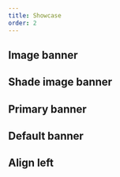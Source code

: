 ```yaml
---
title: Showcase
order: 2
---
```




## Image banner

<Playground system="ec" selectedKind="pagebanner" selectedStory="image">
  <PageBanner {...demoContentImage} />
</Playground>

## Shade image banner

<Playground system="ec" selectedKind="pagebanner" selectedStory="image-shade">
  <PageBanner {...demoContentImageShade} />
</Playground>

## Primary banner

<Playground system="ec" selectedKind="pagebanner" selectedStory="primary">
  <PageBanner {...demoContentPrimary} />
</Playground>

## Default banner

<Playground system="ec" selectedKind="pagebanner" selectedStory="default">
  <PageBanner {...demoContentDefault} />
</Playground>

## Align left

<Playground system="ec" selectedKind="pagebanner" selectedStory="align-left">
  <PageBanner {...demoContentAlignLeft} />
</Playground>
